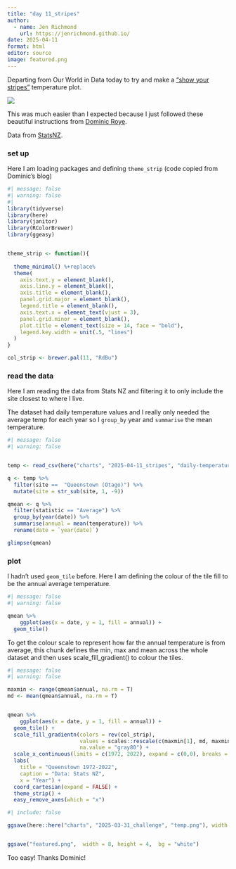 ```yaml
---
title: "day 11_stripes"
author:
  - name: Jen Richmond
    url: https://jenrichmond.github.io/
date: 2025-04-11
format: html
editor: source
image: featured.png
---
```


Departing from Our World in Data today to try and make a ["show your stripes"](https://showyourstripes.info/b/australasia/newzealand/all) temperature plot.

![](NZstripes.png)

This was much easier than I expected because I just followed these beautiful instructions from [Dominic Roye](https://dominicroye.github.io/blog/how-to-create-warming-stripes-in-r/index.html).

Data from [StatsNZ](https://www.stats.govt.nz/indicators/temperature/).

### set up

Here I am loading packages and defining `theme_strip` (code copied from Dominic's blog)

```r
#| message: false
#| warning: false
#| 
library(tidyverse)
library(here)
library(janitor)
library(RColorBrewer)
library(ggeasy)


theme_strip <- function(){ 
  
  theme_minimal() %+replace%
  theme(
    axis.text.y = element_blank(),
    axis.line.y = element_blank(),
    axis.title = element_blank(),
    panel.grid.major = element_blank(),
    legend.title = element_blank(),
    axis.text.x = element_text(vjust = 3),
    panel.grid.minor = element_blank(),
    plot.title = element_text(size = 14, face = "bold"),
    legend.key.width = unit(.5, "lines")
  )
}

col_strip <- brewer.pal(11, "RdBu")
```

### read the data

Here I am reading the data from Stats NZ and filtering it to only include the site closest to where I live.

The dataset had daily temperature values and I really only needed the average temp for each year so I `group_by` year and `summarise` the mean temperature.

```r
#| message: false
#| warning: false


temp <- read_csv(here("charts", "2025-04-11_stripes", "daily-temperature-for-30-sites-to-2022-part2.csv"))

q <- temp %>%
  filter(site ==  "Queenstown (Otago)") %>%
  mutate(site = str_sub(site, 1, -9)) 

qmean <- q %>%
  filter(statistic == "Average") %>%
  group_by(year(date)) %>%
  summarise(annual = mean(temperature)) %>%
  rename(date = `year(date)`)

glimpse(qmean)

```

### plot 

I hadn't used `geom_tile` before. Here I am defining the colour of the tile fill to be the annual average temperature.

```r
#| message: false
#| warning: false

qmean %>%
    ggplot(aes(x = date, y = 1, fill = annual)) +
  geom_tile() 

```

To get the colour scale to represent how far the annual temperature is from average, this chunk defines the min, max and mean across the whole dataset and then uses scale_fill_gradient() to colour the tiles.

```r
#| message: false
#| warning: false

maxmin <- range(qmean$annual, na.rm = T)
md <- mean(qmean$annual, na.rm = T)


qmean %>%
    ggplot(aes(x = date, y = 1, fill = annual)) +
  geom_tile() +
  scale_fill_gradientn(colors = rev(col_strip), 
                       values = scales::rescale(c(maxmin[1], md, maxmin[2])), 
                       na.value = "gray80") +
  scale_x_continuous(limits = c(1972, 2022), expand = c(0,0), breaks = seq(1972,2022, 10)) +
  labs(
    title = "Queenstown 1972-2022",
    caption = "Data: Stats NZ", 
    x = "Year") +
  coord_cartesian(expand = FALSE) +
  theme_strip() +
  easy_remove_axes(which = "x")
```

```r
#| include: false

ggsave(here::here("charts", "2025-03-31_challenge", "temp.png"), width = 8, height = 4,  bg = "white")


ggsave("featured.png",  width = 8, height = 4,  bg = "white")

```

Too easy! Thanks Dominic!
